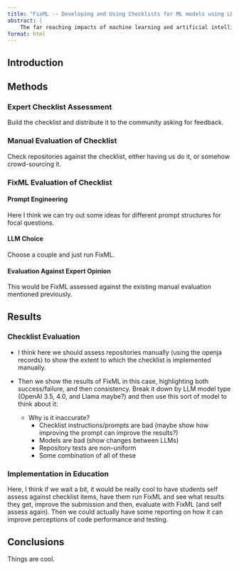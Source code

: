 ```yaml
---
title: "FixML -- Developing and Using Checklists for ML models using LLMs"
abstract: |
    The far reaching impacts of machine learning and artificial intelligence systems means that robust testing should be required prior to implementation. Because many of these systems are proprietary however, it is difficult to assess the extent of key testing criteria. The FixML system leverages Large Language Models to automate the evaluation of unit tests within Machine Learning projects. We present results and discuss implications.
format: html
---
```


## Introduction


## Methods

### Expert Checklist Assessment

Build the checklist and distribute it to the community asking for feedback.

### Manual Evaluation of Checklist

Check repositories against the checklist, either having us do it, or somehow crowd-sourcing it.

### FixML Evaluation of Checklist

#### Prompt Engineering

Here I think we can try out some ideas for different prompt structures for focal questions.

#### LLM Choice

Choose a couple and just run FixML.

#### Evaluation Against Expert Opinion

This would be FixML assessed against the existing manual evaluation mentioned previously.

## Results

### Checklist Evaluation

* I think here we should assess repositories manually (using the openja records) to show the extent to which the checklist is implemented manually.

* Then we show the results of FixML in this case, highlighting both success/failure, and then consistency. Break it down by LLM model type (OpenAI 3.5, 4.0, and Llama maybe?) and then use this sort of model to think about it:
  * Why is it inaccurate?
    * Checklist instructions/prompts are bad (maybe show how improving the prompt can improve the results?)
    * Models are bad (show changes between LLMs)
    * Repository tests are non-uniform
    * Some combination of all of these
  
### Implementation in Education

Here, I think if we wait a bit, it would be really cool to have students self assess against checklist items, have them run FixML and see what results they get, improve the submission and then, evaluate with FixML (and self assess again). Then we could actually have some reporting on how it can improve perceptions of code performance and testing.

## Conclusions

Things are cool.